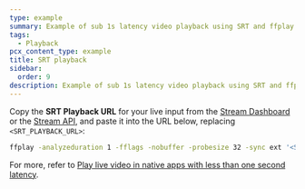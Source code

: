 ```yaml
---
type: example
summary: Example of sub 1s latency video playback using SRT and ffplay
tags:
  - Playback
pcx_content_type: example
title: SRT playback
sidebar:
  order: 9
description: Example of sub 1s latency video playback using SRT and ffplay
---
```



<Render file="prereqs_first_start_live_streaming" />

Copy the **SRT Playback URL** for your live input from the [Stream Dashboard](https://dash.cloudflare.com/?to=/:account/stream/inputs) or the [Stream API](/stream/stream-live/start-stream-live/#use-the-api), and paste it into the URL below, replacing `<SRT_PLAYBACK_URL>`:

```sh title="SRT playback with ffplay"
ffplay -analyzeduration 1 -fflags -nobuffer -probesize 32 -sync ext '<SRT_PLAYBACK_URL>'
```

For more, refer to [Play live video in native apps with less than one second latency](/stream/viewing-videos/using-own-player/#play-live-video-in-native-apps-with-less-than-1-second-latency).
